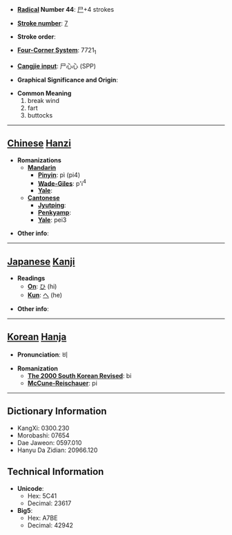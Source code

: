 * '''[[Wiktionary:Chinese radical index| Radical]] Number 44''': [[Wiktionary:Chinese radical index 尸|尸]]+4 strokes

* '''[[Wiktionary:Chinese total strokes index|Stroke number]]''': [[Wiktionary:Chinese total strokes index 7|7]]

* '''Stroke order''': 

* '''[[Wiktionary:Chinese four corner index|Four-Corner System]]''': 7721<sub>1</sub>

* '''[[Wiktionary:Chinese Cangjie index|Cangjie input]]''': 尸心心 (SPP)

* '''Graphical Significance and Origin''': 

* '''Common Meaning'''
*#break wind
*# fart
*# buttocks


----

== [[Chinese]] [[Hanzi]] ==

* '''Romanizations'''
** '''[[Mandarin]]'''
*** '''[[Pinyin]]''': pì (pi4)
*** '''[[Wade-Giles]]''': p'i<sup>4</sup>
*** '''[[Yale]]''': 
** '''[[Cantonese]]'''
*** '''[[Jyutping]]''':
*** '''[[Penkyamp]]''': 
*** '''[[Yale]]''': pei3

* '''Other info''': 

----

== [[Japanese]] [[Kanji]] ==

* '''Readings'''
** '''[[On]]''': [[ひ]] (hi)
** '''[[Kun]]''': [[へ]] (he)

* '''Other info''':  

----

== [[Korean]] [[Hanja]] ==

* '''Pronunciation''': 비

* '''Romanization'''
** '''[[The 2000 South Korean Revised Romanization|The 2000 South Korean Revised]]''': bi
** '''[[McCune-Reischauer]]''': pi

----

== Dictionary Information ==

* KangXi: 0300.230
* Morobashi: 07654
* Dae Jaweon: 0597.010
* Hanyu Da Zidian: 20966.120

== Technical Information ==

* '''Unicode''':
** Hex: 5C41
** Decimal: 23617
* '''Big5''':
** Hex: A7BE
** Decimal: 42942